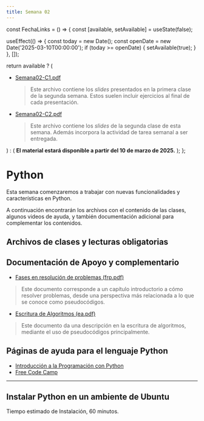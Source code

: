 ```yaml
---
title: Semana 02
---
```



const FechaLinks = () => {
  const [available, setAvailable] = useState(false);

  useEffect(() => {
    const today = new Date();
    const openDate = new Date('2025-03-10T00:00:00');
    if (today >= openDate) {
      setAvailable(true);
    }
  }, []);

  return available ? (
    <ul>
      <li>
        <a href="/lectures/Semana02-C1.pdf">Semana02-C1.pdf</a>
        <blockquote>
          Este archivo contiene los <em>slides</em> presentados en la primera clase de la segunda semana. Estos suelen incluir ejercicios al final de cada presentación.
        </blockquote>
      </li>
      <li>
        <a href="/lectures/Semana02-C2.pdf">Semana02-C2.pdf</a>
        <blockquote>
          Este archivo contiene los <em>slides</em> de la segunda clase de esta semana. Además incorpora la actividad de tarea semanal a ser entregada.
        </blockquote>
      </li>
    </ul>
  ) : (
    <strong>El material estará disponible a partir del 10 de marzo de 2025.</strong>
  );
};

# Python

Esta semana comenzaremos a trabajar con nuevas funcionalidades y características en Python.

A continuación encontrarán los archivos con el contenido de las clases, algunos videos de ayuda, y también documentación adicional para complementar los contenidos.

## Archivos de clases y lecturas obligatorias

<FechaLinks />

## Documentación de Apoyo y complementario

- [Fases en resolución de problemas (frp.pdf)](/others/frp.pdf)  
> Este documento corresponde a un capítulo introductorio a cómo resolver problemas, desde una perspectiva más relacionada a lo que se conoce como pseudocódigos.

- [Escritura de Algoritmos (ea.pdf)](/others/ea.pdf)  
> Este documento da una descripción en la escritura de algoritmos, mediante el uso de pseudocódigos principalmente.

## Páginas de ayuda para el lenguaje Python

- [Introducción a la Programación con Python](https://www.mclibre.org/consultar/python/index.html)
- [Free Code Camp](https://www.freecodecamp.org/espanol/news/tag/python/)

---

## Instalar Python en un ambiente de Ubuntu

Tiempo estimado de Instalación, 60 minutos.

